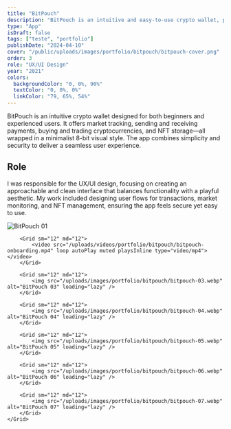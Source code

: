 ```yaml
---
title: "BitPouch"
description: "BitPouch is an intuitive and easy-to-use crypto wallet, perfect for both beginners and experienced users."
type: "App"
isDraft: false
tags: ["teste", "portfolio"]
publishDate: "2024-04-10"
cover: "/public/uploads/images/portfolio/bitpouch/bitpouch-cover.png"
order: 3
role: "UX/UI Design"
year: "2021"
colors:
  backgroundColor: "0, 0%, 90%"
  textColor: "0, 0%, 0%"
  linkColor: "79, 65%, 54%"
---
```



<div class="wrap-sm">

BitPouch is an intuitive crypto wallet designed for both beginners and experienced users. It offers market tracking, sending and receiving payments, buying and trading cryptocurrencies, and NFT storage—all wrapped in a minimalist 8-bit visual style. The app combines simplicity and security to deliver a seamless user experience.


## Role 

I was responsible for the UX/UI design, focusing on creating an approachable and clean interface that balances functionality with a playful aesthetic. My work included designing user flows for transactions, market monitoring, and NFT management, ensuring the app feels secure yet easy to use.


</div>

<div class="wrap-wider">
    <Grid isContainer>
        <Grid sm="12" md="12">
            <img src="/uploads/images/portfolio/bitpouch/bitpouch-01.webp" alt="BitPouch 01" loading="lazy" />
        </Grid>

        <Grid sm="12" md="12">
            <video src="/uploads/videos/portfolio/bitpouch/bitpouch-onboarding.mp4" loop autoPlay muted playsInline type="video/mp4"></video>
        </Grid>

        <Grid sm="12" md="12">
            <img src="/uploads/images/portfolio/bitpouch/bitpouch-03.webp" alt="BitPouch 03" loading="lazy" />
        </Grid>

        <Grid sm="12" md="12">
            <img src="/uploads/images/portfolio/bitpouch/bitpouch-04.webp" alt="BitPouch 04" loading="lazy" />
        </Grid>

        <Grid sm="12" md="12">
            <img src="/uploads/images/portfolio/bitpouch/bitpouch-05.webp" alt="BitPouch 05" loading="lazy" />
        </Grid>

        <Grid sm="12" md="12">
            <img src="/uploads/images/portfolio/bitpouch/bitpouch-06.webp" alt="BitPouch 06" loading="lazy" />
        </Grid>

        <Grid sm="12" md="12">
            <img src="/uploads/images/portfolio/bitpouch/bitpouch-07.webp" alt="BitPouch 07" loading="lazy" />
        </Grid>
    </Grid>
</div>